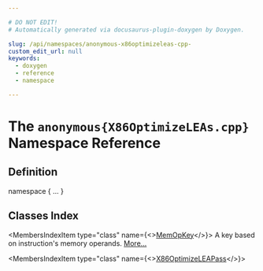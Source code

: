 ```yaml
---

# DO NOT EDIT!
# Automatically generated via docusaurus-plugin-doxygen by Doxygen.

slug: /api/namespaces/anonymous-x86optimizeleas-cpp-
custom_edit_url: null
keywords:
  - doxygen
  - reference
  - namespace

---
```





# The `anonymous{X86OptimizeLEAs.cpp}` Namespace Reference

<DoxygenPage pluginConfig={pluginConfig}>



## Definition

<CodeBlock>namespace &#123; ... &#125;</CodeBlock>

## Classes Index

<MembersIndex>

<MembersIndexItem
  type="class"
  name={<><a href="/docs/api/classes/anonymous-namespace-x86optimizeleas-cpp-/memopkey">MemOpKey</a></>}>
A key based on instruction&#39;s memory operands. <a href="/docs/api/classes/anonymous-namespace-x86optimizeleas-cpp-/memopkey/#details">More...</a>
</MembersIndexItem>

<MembersIndexItem
  type="class"
  name={<><a href="/docs/api/classes/anonymous-namespace-x86optimizeleas-cpp-/x86optimizeleapass">X86OptimizeLEAPass</a></>}>
</MembersIndexItem>

</MembersIndex>


</DoxygenPage>
